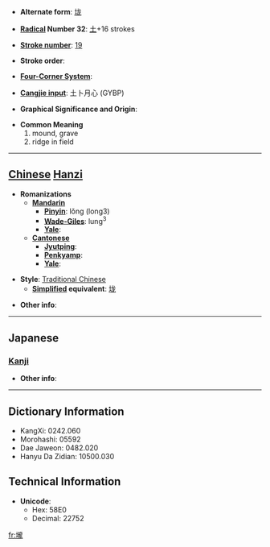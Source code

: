 * '''Alternate form''': [[垅]]

* '''[[Wiktionary:Chinese radical index| Radical]] Number 32''': [[Wiktionary:Chinese radical index 土|土]]+16 strokes

* '''[[Wiktionary:Chinese total strokes index|Stroke number]]''': [[Wiktionary:Chinese total strokes index 19|19]]

* '''Stroke order''': 

* '''[[Wiktionary:Chinese four corner index|Four-Corner System]]''': 

* '''[[Wiktionary:Chinese Cangjie index|Cangjie input]]''': 土卜月心 (GYBP)

* '''Graphical Significance and Origin''': 

* '''Common Meaning'''
*#mound, grave
*# ridge in field


----

== [[Chinese]] [[Hanzi]] ==

* '''Romanizations'''
** '''[[Mandarin]]'''
*** '''[[Pinyin]]''': lǒng (long3)
*** '''[[Wade-Giles]]''': lung<sup>3</sup>
*** '''[[Yale]]''': 
** '''[[Cantonese]]'''
*** '''[[Jyutping]]''':
*** '''[[Penkyamp]]''': 
*** '''[[Yale]]''': 

* '''Style''': [[Traditional Chinese]] 
** '''[[Simplified Chinese|Simplified]] equivalent''': [[垅]]

* '''Other info''': 

----

==Japanese==
===[[Kanji]]===
{{kanji|on readings=[[ろう]] (rō)
|kun readings=
}}

* '''Other info''':  

----

== Dictionary Information ==

* KangXi: 0242.060
* Morohashi: 05592
* Dae Jaweon: 0482.020
* Hanyu Da Zidian: 10500.030

== Technical Information ==

* '''Unicode''':
** Hex: 58E0
** Decimal: 22752

[[fr:壠]]